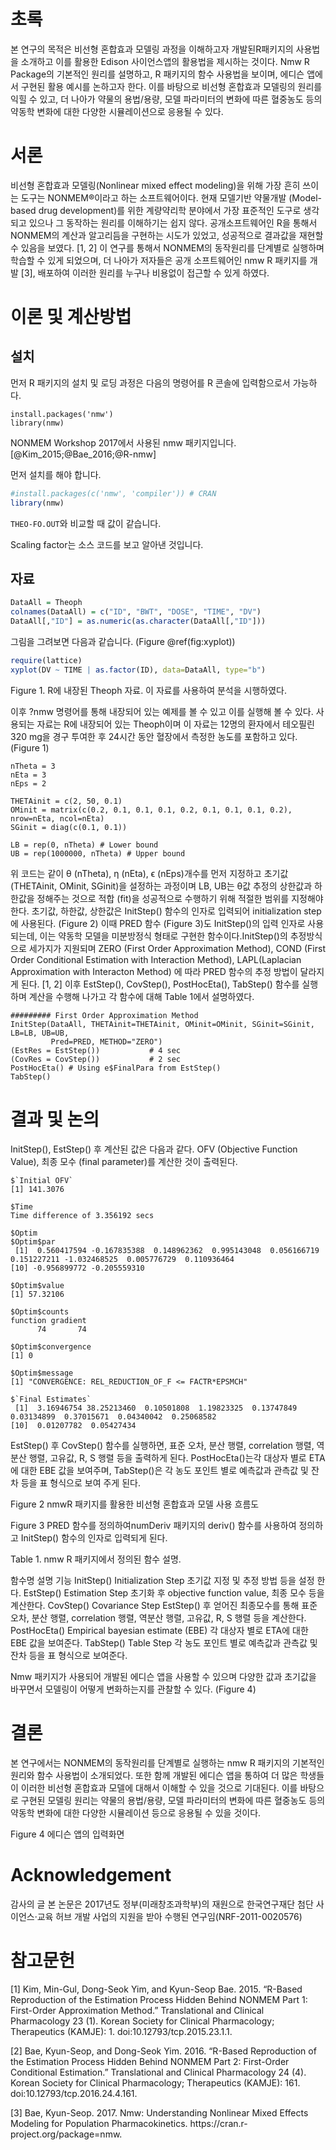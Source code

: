 # 초록
본 연구의 목적은 비선형 혼합효과 모델링 과정을 이해하고자 개발된R패키지의 사용법을 소개하고 이를 활용한 Edison 사이언스앱의 활용법을 제시하는 것이다. Nmw R Package의 기본적인 원리를 설명하고, R 패키지의 함수 사용법을 보이며, 에디슨 앱에서 구현된 활용 예시를 논하고자 한다. 이를 바탕으로 비선형 혼합효과 모델링의 원리를 익힐 수 있고, 더 나아가 약물의 용법/용량, 모델 파라미터의 변화에 따른 혈중농도 등의 약동학 변화에 대한 다양한 시뮬레이션으로 응용될 수 있다.
 
# 서론

비선형 혼합효과 모델링(Nonlinear mixed effect modeling)을 위해 가장 흔히 쓰이는 도구는 NONMEM®이라고 하는 소프트웨어이다. 현재 모델기반 약물개발 (Model-based drug development)를 위한 계량약리학 분야에서 가장 표준적인 도구로 생각되고 있으나 그 동작하는 원리를 이해하기는 쉽지 않다. 공개소프트웨어인 R을 통해서 NONMEM의 계산과 알고리듬을 구현하는 시도가 있었고, 성공적으로 결과값을 재현할 수 있음을 보였다. [1, 2] 이 연구를 통해서 NONMEM의 동작원리를 단계별로 실행하며 학습할 수 있게 되었으며, 더 나아가 저자들은 공개 소프트웨어인 nmw R 패키지를 개발 [3], 배포하여 이러한 원리를 누구나 비용없이 접근할 수 있게 하였다. 

# 이론 및 계산방법
 
## 설치

먼저 R 패키지의 설치 및 로딩 과정은 다음의 명령어를 R 콘솔에 입력함으로서 가능하다.

```
install.packages('nmw')
library(nmw)
```

NONMEM Workshop 2017에서 사용된 nmw 패키지입니다. [@Kim_2015;@Bae_2016;@R-nmw]

먼저 설치를 해야 합니다. 

```r
#install.packages(c('nmw', 'compiler')) # CRAN
library(nmw)
```

`THEO-FO.OUT`와 비교할 때 값이 같습니다.

Scaling factor는 소스 코드를 보고 알아낸 것입니다.

## 자료

<!--```{r, code = readLines('lib/nmw/inst/doc/nmw-vignette.R'), cache = TRUE}
```-->

```r
DataAll = Theoph
colnames(DataAll) = c("ID", "BWT", "DOSE", "TIME", "DV")
DataAll[,"ID"] = as.numeric(as.character(DataAll[,"ID"]))
```

그림을 그려보면 다음과 같습니다. (Figure \@ref(fig:xyplot))

```r
require(lattice)
xyplot(DV ~ TIME | as.factor(ID), data=DataAll, type="b")
```

Figure 1. R에 내장된 Theoph 자료. 이 자료를 사용하여 분석을 시행하였다.

이후 ?nmw 명령어를 통해 내장되어 있는 예제를 볼 수 있고 이를 실행해 볼 수 있다. 사용되는 자료는 R에 내장되어 있는 Theoph이며 이 자료는 12명의 환자에서 테오필린 320 mg을 경구 투여한 후 24시간 동안 혈장에서 측정한 농도를 포함하고 있다. (Figure 1)

```
nTheta = 3
nEta = 3
nEps = 2

THETAinit = c(2, 50, 0.1) 
OMinit = matrix(c(0.2, 0.1, 0.1, 0.1, 0.2, 0.1, 0.1, 0.1, 0.2), nrow=nEta, ncol=nEta)
SGinit = diag(c(0.1, 0.1))

LB = rep(0, nTheta) # Lower bound
UB = rep(1000000, nTheta) # Upper bound
```

위 코드는 같이 θ (nTheta), η (nEta), ϵ (nEps)개수를 먼저 지정하고 초기값 (THETAinit, OMinit, SGinit)을 설정하는 과정이며 LB, UB는 θ값 추정의 상한값과 하한값을 정해주는 것으로 적합 (fit)을 성공적으로 수행하기 위해 적절한 범위를 지정해야 한다. 초기값, 하한값, 상한값은 InitStep() 함수의 인자로 입력되어 initialization step에 사용된다. (Figure 2) 이때 PRED 함수 (Figure 3)도 InitStep()의 입력 인자로 사용되는데, 이는 약동학 모델을 미분방정식 형태로 구현한 함수이다.InitStep()의 추정방식으로 세가지가 지원되며 ZERO (First Order Approximation Method), COND (First Order Conditional Estimation with Interaction Method), LAPL(Laplacian Approximation with Interacton Method) 에 따라 PRED 함수의 추정 방법이 달라지게 된다. [1, 2] 이후 EstStep(), CovStep(), PostHocEta(), TabStep() 함수를 실행하며 계산을 수행해 나가고 각 함수에 대해 Table 1에서 설명하였다.

```
######### First Order Approximation Method
InitStep(DataAll, THETAinit=THETAinit, OMinit=OMinit, SGinit=SGinit, LB=LB, UB=UB,
         Pred=PRED, METHOD="ZERO")
(EstRes = EstStep())           # 4 sec
(CovRes = CovStep())           # 2 sec
PostHocEta() # Using e$FinalPara from EstStep()
TabStep()
```

# 결과 및 논의

InitStep(), EstStep() 후 계산된 값은 다음과 같다. OFV (Objective Function Value), 최종 모수 (final parameter)를 계산한 것이 출력된다.

```
$`Initial OFV`
[1] 141.3076

$Time
Time difference of 3.356192 secs

$Optim
$Optim$par
 [1]  0.560417594 -0.167835388  0.148962362  0.995143048  0.056166719  0.151227211 -1.032468525  0.005776729  0.110936464
[10] -0.956899772 -0.205559310

$Optim$value
[1] 57.32106

$Optim$counts
function gradient 
      74       74 

$Optim$convergence
[1] 0

$Optim$message
[1] "CONVERGENCE: REL_REDUCTION_OF_F <= FACTR*EPSMCH"

$`Final Estimates`
 [1]  3.16946754 38.25213460  0.10501808  1.19823325  0.13747849  0.03134899  0.37015671  0.04340042  0.25068582
[10]  0.01207782  0.05427434
```

EstStep() 후 CovStep() 함수를 실행하면, 표준 오차, 분산 행렬, correlation 행렬, 역분산 행렬, 고유값, R, S 행렬 등을 출력하게 된다. PostHocEta()는각 대상자 별로 ETA에 대한 EBE 값을 보여주며, TabStep()은 각 농도 포인트 별로 예측값과 관측값 및 잔차 등을 표 형식으로 보여 주게 된다. 
 
Figure 2 nmwR 패키지를 활용한 비선형 혼합효과 모델 사용 흐름도
 
Figure 3 PRED 함수를 정의하여numDeriv 패키지의 deriv() 함수를 사용하여 정의하고 InitStep() 함수의 인자로 입력되게 된다. 

Table 1. nmw R 패키지에서 정의된 함수 설명.

함수명	설명	기능
InitStep()	Initialization Step	초기값 지정 및 추정 방법 등을 설정 한다.
EstStep()	Estimation Step	초기화 후 objective function value, 최종 모수 등을 계산한다.
CovStep()	Covariance Step	EstStep() 후 얻어진 최종모수를 통해 표준 오차, 분산 행렬, correlation 행렬, 역분산 행렬, 고유값, R, S 행렬 등을 계산한다.
PostHocEta()	Empirical bayesian estimate (EBE)	각 대상자 별로 ETA에 대한 EBE 값을 보여준다.
TabStep()	Table Step	각 농도 포인트 별로 예측값과 관측값 및 잔차 등을 표 형식으로 보여준다.

 
Nmw 패키지가 사용되어 개발된 에디슨 앱을 사용할 수 있으며 다양한 값과 초기값을 바꾸면서 모델링이 어떻게 변화하는지를 관찰할 수 있다. (Figure 4)

# 결론

본 연구에서는  NONMEM의 동작원리를 단계별로 실행하는 nmw R 패키지의 기본적인 원리와 함수 사용법이 소개되었다. 또한 함께 개발된 에디슨 앱을 통하여 더 많은 학생들이 이러한 비선형 혼합효과 모델에 대해서 이해할 수 있을 것으로 기대된다. 이를 바탕으로 구현된 모델링 원리는 약물의 용법/용량, 모델 파라미터의 변화에 따른 혈중농도 등의 약동학 변화에 대한 다양한 시뮬레이션 등으로 응용될 수 있을 것이다. 
 
Figure 4 에디슨 앱의 입력화면


# Acknowledgement

감사의 글 본 논문은 2017년도 정부(미래창조과학부)의 재원으로 한국연구재단 첨단 사이언스·교육 허브 개발 사업의 지원을 받아 수행된 연구임(NRF-2011-0020576)

# 참고문헌

[1] Kim, Min-Gul, Dong-Seok Yim, and Kyun-Seop Bae. 2015. “R-Based Reproduction of the Estimation Process Hidden Behind NONMEM Part 1: First-Order Approximation Method.” Translational and Clinical Pharmacology 23 (1). Korean Society for Clinical Pharmacology; Therapeutics (KAMJE): 1. doi:10.12793/tcp.2015.23.1.1.

[2] Bae, Kyun-Seop, and Dong-Seok Yim. 2016. “R-Based Reproduction of the Estimation Process Hidden Behind NONMEM Part 2: First-Order Conditional Estimation.” Translational and Clinical Pharmacology 24 (4). Korean Society for Clinical Pharmacology; Therapeutics (KAMJE): 161. doi:10.12793/tcp.2016.24.4.161.

[3] Bae, Kyun-Seop. 2017. Nmw: Understanding Nonlinear Mixed Effects Modeling for Population Pharmacokinetics. https://cran.r-project.org/package=nmw.


